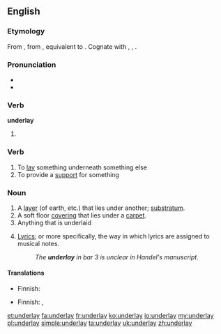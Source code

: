 ==English==

===Etymology===
From {{etyl|enm}} {{term|underleyen|lang=enm}}, from {{etyl|ang}} {{term|underlecgan||to underlay, prop, support|lang=ang}}, equivalent to {{prefix|under|lay}}. Cognate with {{etyl|nl|-}} {{term|onderleggen||to lay or put under|lang=nl}}, {{etyl|de|-}} {{term|unterlegen||to underlay|lang=de}}, {{etyl|sv|-}} {{term|underlägga||to underlay|lang=sv}}.

===Pronunciation===
* {{IPA|/ʌndəɻˈleɪ/}}
* {{rhymes|eɪ}}

===Verb===
'''underlay'''

# {{simple past of|underlie}}

===Verb===
{{en-verb|underlays|underlaying|underlaid}}

# To [[lay]] something underneath something else
# To provide a [[support]] for something

===Noun===
{{en-noun}}

# A [[layer]] (of earth, etc.) that lies under another; [[substratum]].
# A soft floor [[covering]] that lies under a [[carpet]].
# Anything that is underlaid
# {{music}} [[lyrics|Lyrics]]; or more specifically, the way in which lyrics are assigned to musical notes.
#: ''The '''underlay''' in bar 3 is unclear in Handel's manuscript.''

====Translations====
{{trans-top|soft floor covering under carpet}}
* Finnish: {{t-|fi|alusmatto}}
{{trans-mid}}
{{trans-bottom}}

{{trans-top|anything underlaid}}
* Finnish: {{t-|fi|alunen}}, {{t+|fi|alusta}}
{{trans-mid}}
{{trans-bottom}}

[[et:underlay]]
[[fa:underlay]]
[[fr:underlay]]
[[ko:underlay]]
[[io:underlay]]
[[my:underlay]]
[[pl:underlay]]
[[simple:underlay]]
[[ta:underlay]]
[[uk:underlay]]
[[zh:underlay]]